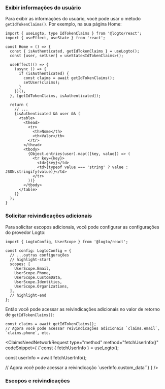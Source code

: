 

### Exibir informações do usuário

Para exibir as informações do usuário, você pode usar o método `getIdTokenClaims()`. Por exemplo, na sua página Home:

```tsx title="pages/Home/index.tsx"
import { useLogto, type IdTokenClaims } from '@logto/react';
import { useEffect, useState } from 'react';

const Home = () => {
  const { isAuthenticated, getIdTokenClaims } = useLogto();
  const [user, setUser] = useState<IdTokenClaims>();

  useEffect(() => {
    (async () => {
      if (isAuthenticated) {
        const claims = await getIdTokenClaims();
        setUser(claims);
      }
    })();
  }, [getIdTokenClaims, isAuthenticated]);

  return (
    // ...
    {isAuthenticated && user && (
      <table>
        <thead>
          <tr>
            <th>Nome</th>
            <th>Valor</th>
          </tr>
        </thead>
        <tbody>
          {Object.entries(user).map(([key, value]) => (
            <tr key={key}>
              <td>{key}</td>
              <td>{typeof value === 'string' ? value : JSON.stringify(value)}</td>
            </tr>
          ))}
        </tbody>
      </table>
    )}
  );
}
```

### Solicitar reivindicações adicionais

<FindUserInfoMissing method="getIdTokenClaims()" />

<ScopesAndClaimsIntroduction />

Para solicitar escopos adicionais, você pode configurar as configurações do provedor Logto:

```tsx title="App.tsx"
import { LogtoConfig, UserScope } from '@logto/react';

const config: LogtoConfig = {
  // ...outras configurações
  // highlight-start
  scopes: [
    UserScope.Email,
    UserScope.Phone,
    UserScope.CustomData,
    UserScope.Identities,
    UserScope.Organizations,
  ],
  // highlight-end
};
```

Então você pode acessar as reivindicações adicionais no valor de retorno de `getIdTokenClaims()`:

```tsx
const claims = await getIdTokenClaims();
// Agora você pode acessar reivindicações adicionais `claims.email`, `claims.phone`, etc.
```

<ClaimsNeedNetworkRequest
  type="method"
  method="fetchUserInfo()"
  codeSnippet={
    <CodeBlock language="tsx">{`const { fetchUserInfo } = useLogto();

const userInfo = await fetchUserInfo();

// Agora você pode acessar a reivindicação \`userInfo.custom_data\``}</CodeBlock>
}
/>

### Escopos e reivindicações

<ScopesAndClaims />
